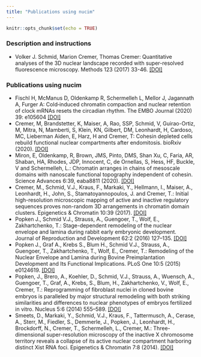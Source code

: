 ```yaml
---
title: "Publications using nucim"
---
```


```r
knitr::opts_chunk$set(echo = TRUE)
```

### Description and instructions
* Volker J. Schmid, Marion Cremer, Thomas Cremer: Quantitative analyses of the 3D nuclear landscape recorded with super-resolved fluorescence microscopy.
Methods 123 (2017) 33-46. [[DOI]](https://dx.doi.org/10.1016/j.ymeth.2017.03.013)

### Publications using nucim

* Fischl H, McManus D, Oldenkamp R, Schermelleh L, Mellor J, Jagannath A, Furger A: Cold‐induced chromatin compaction and nuclear retention of clock mRNAs resets the circadian rhythm. The EMBO Journal (2020) 39: e105604 [[DOI]](https://doi.org/10.15252/embj.2020105604)
* Cremer, M, Brandstetter, K, Maiser, A, Rao, SSP, Schmid, V, Guirao-Ortiz, M, Mitra, N, Mamberti, S, Klein, KN, Gilbert, DM, Leonhardt, H, Cardoso, MC, Lieberman Aiden, E, Harz, H and Cremer, T: Cohesin depleted cells rebuild functional nuclear compartments after endomitosis. bioRxiv (2020). [[DOI]](https://doi.org/10.1101/816611)
* Miron, E, Oldenkamp, R, Brown, JMS, Pinto, DMS, Shan Xu, C, Faria, AR, Shaban, HA, Rhodes, JDP, Innocent, C, de Ornellas, S, Hess, HF, Buckle, V and Schermelleh, L.: Chromatin arranges in chains of mesoscale domains with nanoscale functional topography independent of cohesin. Science Advances 6:39, eaba8811 (2020). [[DOI]](https://doi.org/10.1126/sciadv.aba8811)
* Cremer, M., Schmid, V.J., Kraus, F., Markaki, Y., Hellmann, I., Maiser, A., Leonhardt, H., John, S., Stamatoyannopoulos, J. and Cremer, T.: Initial high-resolution microscopic mapping of active and inactive regulatory sequences proves non-random 3D arrangements in chromatin domain clusters. Epigenetics & Chromatin 10:39 (2017). [[DOI]](https://doi.org/10.1186/s13072-017-0146-0)
* Popken J., Schmid V.J., Strauss, A., Guengoer, T., Wolf, E., Zakhartchenko, T.: Stage-dependent remodeling of the nuclear envelope and lamina during rabbit early embryonic development. Journal of Reproduction and Development 62:2 (2016) 127–135. [[DOI]](https://doi.org/10.1262/jrd.2015-100)
* Popken J., Graf A., Krebs S., Blum H., Schmid V.J., Strauss, A., Guengoer, T., Zakhartchenko, T., Wolf, E., Cremer, T.: Remodeling of the Nuclear Envelope and Lamina during Bovine Preimplantation Development and Its Functional Implications. PLoS One 10:5 (2015) e0124619. [[DOI]](https://doi.org/10.1371/journal.pone.0124619)
* Popken, J., Brero, A., Koehler, D., Schmid, V.J., Strauss, A., Wuensch, A., Guengoer, T., Graf, A., Krebs, S., Blum, H., Zakhartchenko, V., Wolf, E., Cremer, T.: Reprogramming of ﬁbroblast nuclei in cloned bovine embryos is paralleled by major structural remodeling with both striking similarities and differences to nuclear phenotypes of embryos fertilized in vitro. Nucleus 5:6 (2014) 555–589. [[DOI]](https://doi.org/10.4161/19491034.2014.979712)
* Smeets, D., Markaki, Y., Schmid, V.J., Kraus, F., Tattermusch, A., Cerase, A., Sterr, M., Fiedler, S., Demmerle, J., Popken, J., Leonhardt, H., Brockdorff, N., Cremer, T., Schermelleh, L., Cremer, M.: Three-dimensional super-resolution microscopy of the inactive X chromosome territory reveals a collapse of its active nuclear compartment harboring distinct Xist RNA foci. Epigenetics & Chromatin 7:8 (2014). [[DOI]](https://doi.org/10.1186/1756-8935-7-8)